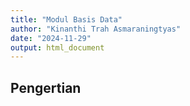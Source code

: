 ```yaml
---
title: "Modul Basis Data"
author: "Kinanthi Trah Asmaraningtyas"
date: "2024-11-29"
output: html_document
---
```


## Pengertian
